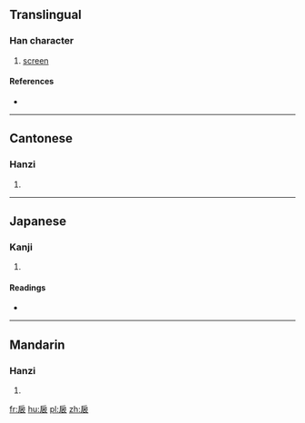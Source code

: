 ==Translingual==

===Han character===
{{Han char|rn=63|rad=戶|as=06|sn=10|four=30232|canj=竹尸卜竹女 (HSYHV), 戈尸卜竹女 (ISYHV)|ids=⿸戶衣, ⿸户衣}}

# [[screen]]

====References====
* {{Han ref|kx=0416.130|dkj=11742|dj=0761.150|hdz=32263.040|uh=6246|ud=25158|bh=D1B0|bd=53680}}

----

==Cantonese==

===Hanzi===
{{yue-hanzi|jyut=[[ji2]]|y=yi2}}

# {{defn|lang=yue|sort=戶06}}

----

==Japanese==

===Kanji===
{{ja-kanji|grade=|rs=戶06}}

# {{defn|lang=ja|sort=戶06}}

====Readings====
* {{ja-readings|on=[[い]] (i), [[え]] (e)|kun=[[ついたて]] (tsuitate)}}

----

==Mandarin==

===Hanzi===
{{cmn-hanzi|pin=[[yǐ]] ([[yi3]])|wg=i<sup>3</sup>}}

# {{defn|lang=cmn|sort=戶06}}

[[fr:扆]]
[[hu:扆]]
[[pl:扆]]
[[zh:扆]]